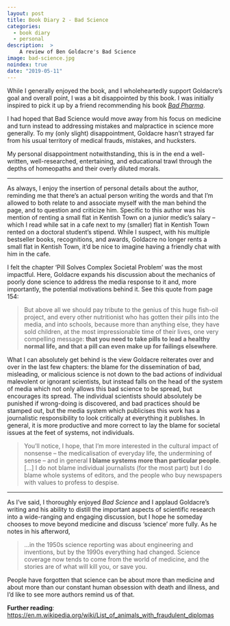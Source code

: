 ```yaml
---
layout: post
title: Book Diary 2 - Bad Science
categories: 
  - book diary
  - personal
description:  >
    A review of Ben Goldacre's Bad Science
image: bad-science.jpg
noindex: true
date: "2019-05-11"
---
```


While I generally enjoyed the book, and I wholeheartedly support Goldacre’s goal and overall point, I was a bit disappointed by this book. I was initially inspired to pick it up by a friend recommending his book [*Bad Pharma*](https://www.goodreads.com/book/show/15795155-bad-pharma).

I had hoped that Bad Science would move away from his focus on medicine and turn instead to addressing mistakes and malpractice in science more generally. To my (only slight) disappointment, Goldacre hasn’t strayed far from his usual territory of medical frauds, mistakes, and hucksters.

My personal disappointment notwithstanding, this is in the end a well-written, well-researched, entertaining, and educational trawl through the depths of homeopaths and their overly diluted morals.

---

As always, I enjoy the insertion of personal details about the author, reminding me that there’s an actual person writing the words and that I’m allowed to both relate to and associate myself with the man behind the page, and to question and criticize him. Specific to this author was his mention of renting a small flat in Kentish Town on a junior medic’s salary – which I read while sat in a cafe next to my (smaller) flat in Kentish Town rented on a doctoral student’s stipend. While I suspect, with his multiple bestseller books, recognitions, and awards, Goldacre no longer rents a small flat in Kentish Town, it’d be nice to imagine having a friendly chat with him in the cafe.

I felt the chapter ‘Pill Solves Complex Societal Problem’ was the most impactful. Here, Goldacre expands his discussion about the mechanics of poorly done science to address the media response to it and, more importantly, the potential motivations behind it. See this quote from page 154:

> But above all we should pay tribute to the genius of this huge fish-oil project, and every other nutritionist who has gotten their pills into the media, and into schools, because more than anything else, they have sold children, at the most impressionable time of their lives, one very compelling message: **that you need to take pills to lead a healthy normal life, and that a pill can even make up for failings elsewhere**.

What I can absolutely get behind is the view Goldacre reiterates over and over in the last few chapters: the blame for the dissemination of bad, misleading, or malicious science is not down to the bad actions of individual malevolent or ignorant scientists, but instead falls on the head of the system of media which not only allows this bad science to be spread, but encourages its spread. The individual scientists should absolutely be punished if wrong-doing is discovered, and bad practices should be stamped out, but the media system which publicises this work has a journalistic responsibility to look critically at everything it publishes. In general, it is more productive and more correct to lay the blame for societal issues at the feet of systems, not individuals.

> You’ll notice, I hope, that I’m more interested in the cultural impact of nonsense – the medicalisation of everyday life, the undermining of sense – and in general **I blame systems more than particular people**. […] I do not blame individual journalists (for the most part) but I do blame whole systems of editors, and the people who buy newspapers with values to profess to despise.

---

As I’ve said, I thoroughly enjoyed *Bad Science* and I applaud Goldacre’s writing and his ability to distill the important aspects of scientific research into a wide-ranging and engaging discussion, but I hope he someday chooses to move beyond medicine and discuss ‘science’ more fully. As he notes in his afterword,

> …in the 1950s science reporting was about engineering and inventions, but by the 1990s everything had changed. Science coverage now tends to come from the world of medicine, and the stories are of what will kill you, or save you.

People have forgotten that science can be about more than medicine and about more than our constant human obsession with death and illness, and I’d like to see more authors remind us of that.

**Further reading**: [https://en.m.wikipedia.org/wiki/List_of_animals_with_fraudulent_diplomas](https://en.m.wikipedia.org/wiki/List_of_animals_with_fraudulent_diplomas)